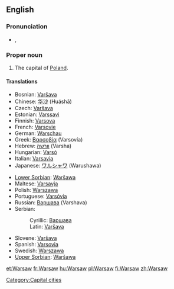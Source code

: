 {{wikipedia}}
==English==

===Pronunciation===
* {{a|UK}} {{IPA|/ˈwɔː(ɹ).sɔː(ɹ)/}}, {{SAMPA|/"wO:(r).sO:(r)/}}

===Proper noun===
{{infl|en|proper noun}}

# The capital of [[Poland]].

====Translations====
{{trans-top|Capital city of Poland}}
* Bosnian: [[Varšava#Bosnian|Varšava]] {{m}}
* Chinese: [[华沙]] (Huáshā)
* Czech: [[Varšava]] {{f}}
* Estonian: [[Varssavi]]
* Finnish: [[Varsova]]
* French: [[Varsovie]]
* German: [[Warschau]]
* Greek: [[Βαρσοβία]] (Varsovía) {{f}}
* Hebrew: [[וורשה]] (Varsha)
* Hungarian: [[Varsó]]
* Italian: [[Varsavia]] {{f}}
* Japanese: [[ワルシャワ]] (Warushawa)
{{trans-mid}}
* [[Lower Sorbian]]: [[Waršawa]] {{f}}
* Maltese: [[Varsavja]]
* Polish: [[Warszawa]] {{f}}
* Portuguese: [[Varsóvia]]
* Russian: [[Варшава]] {{f}} (Varshava)
* Serbian:
*: Cyrillic: [[Варшава#Serbian|Варшава]] {{m}}
*: Latin: [[Varšava#Serbian|Varšava]] {{m}}
* Slovene: [[Varšava]] {{f}}
* Spanish: [[Varsovia]]
* Swedish: [[Warszawa]]
* [[Upper Sorbian]]: [[Waršawa]] {{f}}
{{trans-bottom}}

[[Category:Capital cities]]

[[et:Warsaw]]
[[fr:Warsaw]]
[[hu:Warsaw]]
[[pl:Warsaw]]
[[fi:Warsaw]]
[[zh:Warsaw]]